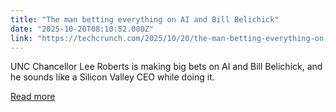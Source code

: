 ```yaml
---
title: "The man betting everything on AI and Bill Belichick"
date: "2025-10-20T08:10:52.000Z"
link: "https://techcrunch.com/2025/10/20/the-man-betting-everything-on-ai-and-bill-belichick/"
---
```


UNC Chancellor Lee Roberts is making big bets on AI and Bill Belichick, and he sounds like a Silicon Valley CEO while doing it.

[Read more](https://techcrunch.com/2025/10/20/the-man-betting-everything-on-ai-and-bill-belichick/)
